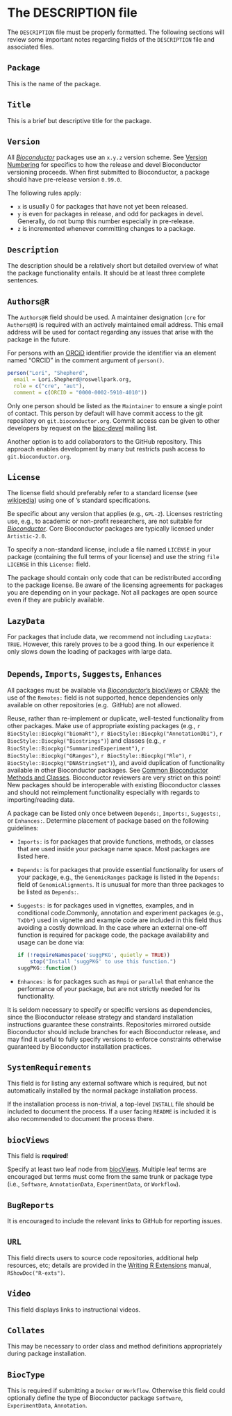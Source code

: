 # The DESCRIPTION file {#description}

The `DESCRIPTION` file must be properly formatted.
The following sections will review some important notes regarding fields of the `DESCRIPTION` file and associated files.

## `Package`

This is the name of the package.

## `Title`

This is a brief but descriptive title for the package.

## `Version`

All [_Bioconductor_][] packages use an `x.y.z` version scheme.
See [Version Numbering](#version-numbering) for specifics to how the release
and devel Bioconductor versioning proceeds.  When
first submitted to Bioconductor, a package should have pre-release version
`0.99.0`.

The following rules apply:

- `x` is usually 0 for packages that have not yet been released.
- `y` is even for packages in release, and odd for packages in devel.
  Generally, do not bump this number especially in pre-release.
- `z` is incremented whenever committing changes to a package.

## `Description`

The description should be a relatively short but detailed overview of what the
package functionality entails.  It should be at least three complete sentences.

## `Authors@R`

The `Authors@R` field should be used.
A maintainer designation (`cre` for `Authors@R`) is required with an actively
maintained email address.  This email address will be used for contact
regarding any issues that arise with the package in the future.

For persons with an [ORCiD](https://orcid.org/) identifier provide the
identifier via an element named “ORCID” in the comment argument of `person()`.

```r
person("Lori", "Shepherd",
  email = Lori.Shepherd@roswellpark.org,
  role = c("cre", "aut"),
  comment = c(ORCID = "0000-0002-5910-4010"))
```

Only one person should be listed as the `Maintainer` to ensure a single point
of contact.  This person by default will have commit access to the git
repository on `git.bioconductor.org`.  Commit access can be given to other
developers by request on the
[bioc-devel](https://bioconductor.org/help/support/) mailing list.

Another option is to add collaborators to the <i class="fab fa-github"></i>
GitHub repository.  This approach enables development by many but restricts
push access to `git.bioconductor.org`.

## `License`

The license field should preferably refer to a standard license (see
[wikipedia](http://en.wikipedia.org/wiki/Comparison_of_free_software_licences))
using one of <i class="fab fa-r-project"></i>’s standard specifications.

Be specific about any version that applies (e.g., `GPL-2`).
Licenses restricting use, e.g., to academic or non-profit researchers, are not
suitable for [_Bioconductor_][]. Core Bioconductor packages are typically
licensed under `Artistic-2.0`.

To specify a non-standard license, include a file named `LICENSE` in your
package (containing the full terms of your license) and use the string `file
LICENSE` in this `License:` field.

The package should contain only code that can be redistributed according to the
package license.  Be aware of the licensing agreements for packages you are
depending on in your package.  Not all packages are open source even if they
are publicly available.

## `LazyData`

For packages that include data, we recommend not including `LazyData: TRUE`.
However, this rarely proves to be a good thing.
In our experience it only slows down the loading of packages with large data.

## `Depends`, `Imports`, `Suggests`, `Enhances`

All packages must be available via
[_Bioconductor_'s
biocViews](https://bioconductor.org/packages/release/BiocViews.html) or
[CRAN](https://cran.r-project.org/web/packages/available_packages_by_name.html);
the use of the `Remotes:` field is not supported, hence dependencies only
available on other repositories (e.g. <i class="fab fa-github"></i> GitHub) are
not allowed.

Reuse, rather than re-implement or duplicate, well-tested functionality from
other packages.  Make use of appropriate existing packages (e.g.,
`r BiocStyle::Biocpkg("biomaRt")`,
`r BiocStyle::Biocpkg("AnnotationDbi")`,
`r BiocStyle::Biocpkg("Biostrings")`) and classes (e.g.,
`r BiocStyle::Biocpkg("SummarizedExperiment")`,
`r BiocStyle::Biocpkg("GRanges")`,
`r BiocStyle::Biocpkg("Rle")`,
`r BiocStyle::Biocpkg("DNAStringSet")`), and
avoid duplication of functionality available in other Bioconductor packages.
See [Common Bioconductor Methods and
Classes](#common-bioconductor-methods-and-classes).
Bioconductor reviewers are very strict on this point!  New packages should be
interoperable with existing Bioconductor classes and should not reimplement
functionality especially with regards to importing/reading data.

A package can be listed only once between `Depends:`, `Imports:`, `Suggests:`,
or `Enhances:`.  Determine placement of package based on the following
guidelines:

- `Imports:` is for packages that provide functions, methods, or classes that
  are used inside your package name space.  Most packages are listed here.
- `Depends:` is for packages that provide essential functionality for users of
  your package, e.g., the `GenomicRanges` package is listed in the `Depends:`
  field of `GenomicAlignments`.
  It is unusual for more than three packages to be listed as `Depends:`.
- `Suggests:` is for packages used in vignettes, examples, and in conditional
  code.Commonly, annotation and experiment packages (e.g., `TxDb*`) used in
  vignette and example code are included in this field thus avoiding a costly
  download.  In the case where an external one-off function is required for
  package code, the package availability and usage can be done via:
  ```r
  if (!requireNamespace('suggPKG', quietly = TRUE))
      stop("Install 'suggPKG' to use this function.")
  suggPKG::function()
  ```
- `Enhances:` is for packages such as `Rmpi` or `parallel` that enhance the
  performance of your package, but are not strictly needed for its
  functionality.

It is seldom necessary to specify <i class="fab fa-r-project"></i> or specific
versions as dependencies, since the Bioconductor release strategy and
standard installation instructions guarantee these constraints.  Repositories
mirrored outside Bioconductor should include branches for each
Bioconductor release, and may find it useful to fully specify versions to
enforce constraints otherwise guaranteed by Bioconductor installation
practices.

[_Bioconductor_]: https://bioconductor.org

## `SystemRequirements`

This field is for listing any external software which is required, but not
automatically installed by the normal package installation process.

If the installation process is non-trivial, a top-level `INSTALL` file should
be included to document the process. If a user facing `README` is included it
is also recommended to document the process there.

## `biocViews`

This field is **required**!

Specify at least two leaf node from
[biocViews](https://bioconductor.org/packages/release/BiocViews.html).
Multiple leaf terms are encouraged but terms must come from the same trunk or
package type (i.e., `Software`, `AnnotationData`, `ExperimentData`, or
`Workflow`).

## `BugReports`

It is encouraged to include the relevant links to <i class="fab fa-github"></i>
GitHub for reporting issues.

## `URL`

This field directs users to source code repositories, additional help
resources, etc; details are provided in the [Writing R
Extensions](https://cran.r-project.org/doc/manuals/r-release/R-exts.html)
manual, `RShowDoc("R-exts")`.

## `Video`

This field displays links to instructional videos.

## `Collates`

This may be necessary to order class and method definitions appropriately
during package installation.

## `BiocType`

This is required if submitting a `Docker` or `Workflow`.
Otherwise this field could optionally define the type of Bioconductor package
`Software`, `ExperimentData`, `Annotation`.
